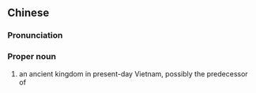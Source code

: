 ==Chinese==
{{zh-forms}}
{{wikipedia|lang=zh}}

===Pronunciation===
{{zh-pron
|m=Línyì
|cat=pn
}}

===Proper noun===
{{zh-proper noun}}

# an ancient kingdom in present-day Vietnam, possibly the predecessor of {{w|Champa}}